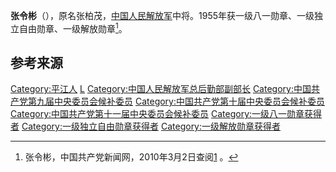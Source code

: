 {{noteTA
|1=zh:蒋介石;zh-hans:蒋介石;zh-hk:蒋介石;zh-tw:蒋中正;
|2=zh:斯大林;zh-hans:斯大林;zh-hk:史太林;zh-tw:史達林;
|3=zh:赫鲁晓夫;zh-hans:赫鲁晓夫;zh-hk:赫鲁曉夫;zh-tw:赫鲁雪夫;
|4=zh-cn:朝鲜战争; zh-sg:韩战; zh-tw:韓戰; zh-hk:韓戰;
}}
{{Infobox_officeholder
| name = 张令彬
| image name = Zhang Lingbin.jpg
| width = 200
| now = 
| period = 
| Sex =
| different name = 
| party = {{中国共产党}}
| nationality = {{PRC}}
| Native place =
| date of birth = {{birth date|1902|6|22}}
| place of birth = {{QIN}}[[湖南省|湖南省]][[平江县|平江县]]龙门区枫树下村
| date of death = {{death date and age|1987|7|14|1902|6|22}}
| place of death = {{PRC}}[[北京|北京]]
| religion = [[共产主义|共产主义]]
| spouse = 
| relatives = 
| educate = 
* 半年私塾
| past =
*工农革命军第三十一团班长，团教导队区队长、排长。
*中国工农红军第三纵队副官长，红一方面军第三十四师卫生队队长，第十二军军医处处长兼福建军区留守处处长
*红一方面军第一兵站医院院长兼政治委员，红九军团卫生部部长、后勤部部长
*红四方面军四局管理科科长，红四方面军司令员直属供给处处长，中央教导师供给处处长。
*中央军委直属金库处处长，军委供给部军人合作社主任，军委副官处副官长
*第十八兵站部副部长兼政治委员
*军委供给部部长、经济建设部部长，陕甘宁晋绥联防军后勤部部长。
*冀察热辽军区后勤司令部司令员，天津市军事管制委员会接管部副部长，中国人民解放军总后勤部军需部部长。
* 1950年1月-1976年10月，人民解放军总后勤部副部长
* 高级后勤学校第三副校长
| work =
}}

'''张令彬'''（{{bd|1902年|6月22日|1987年|7月14日|catIdx=Z张}}），原名张柏茂，[[中国人民解放军|中国人民解放军]]中将。1955年获一级八一勋章、一级独立自由勋章、一级解放勋章<ref name="官方">张令彬，中国共产党新闻网，2010年3月2日查阅[http://dangshi.people.com.cn/GB/165617/165618/166491/167908/9975074.html] {{Wayback|url=http://dangshi.people.com.cn/GB/165617/165618/166491/167908/9975074.html |date=20160304084409 }}。</ref>。

== 参考来源 ==
{{reflist}}

{{中国军事人物小作品}}
{{中國人民解放軍開國中將}}

[[Category:平江人|Category:平江人]]
[[Category:张姓|L]]
[[Category:中国人民解放军总后勤部副部长|Category:中国人民解放军总后勤部副部长]]
[[Category:中国共产党第九届中央委员会候补委员|Category:中国共产党第九届中央委员会候补委员]]
[[Category:中国共产党第十届中央委员会候补委员|Category:中国共产党第十届中央委员会候补委员]]
[[Category:中国共产党第十一届中央委员会候补委员|Category:中国共产党第十一届中央委员会候补委员]]
[[Category:一级八一勋章获得者|Category:一级八一勋章获得者]]
[[Category:一级独立自由勋章获得者|Category:一级独立自由勋章获得者]]
[[Category:一级解放勋章获得者|Category:一级解放勋章获得者]]